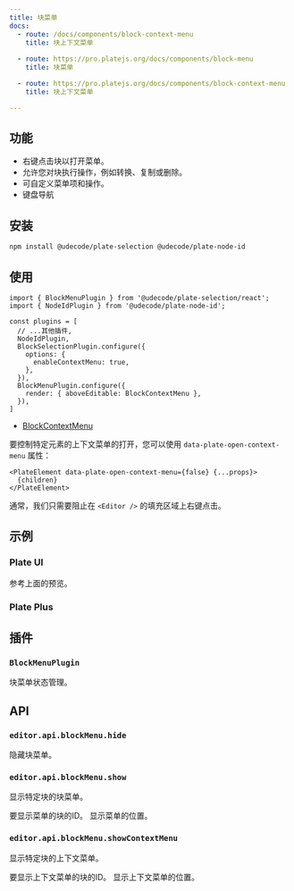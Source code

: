 ```yaml
---
title: 块菜单
docs:
  - route: /docs/components/block-context-menu
    title: 块上下文菜单
    
  - route: https://pro.platejs.org/docs/components/block-menu
    title: 块菜单

  - route: https://pro.platejs.org/docs/components/block-context-menu
    title: 块上下文菜单

---
```


<ComponentPreview name="block-menu-demo" />

<PackageInfo>

## 功能

- 右键点击块以打开菜单。
- 允许您对块执行操作，例如转换、复制或删除。
- 可自定义菜单项和操作。
- 键盘导航

</PackageInfo>

## 安装

```bash
npm install @udecode/plate-selection @udecode/plate-node-id
```

## 使用

```tsx
import { BlockMenuPlugin } from '@udecode/plate-selection/react';
import { NodeIdPlugin } from '@udecode/plate-node-id';
```

```tsx
const plugins = [
  // ...其他插件,
  NodeIdPlugin,
  BlockSelectionPlugin.configure({
    options: {
      enableContextMenu: true,
    },
  }),
  BlockMenuPlugin.configure({
    render: { aboveEditable: BlockContextMenu },
  }),
]
```

- [BlockContextMenu](/docs/components/block-context-menu)

要控制特定元素的上下文菜单的打开，您可以使用 `data-plate-open-context-menu` 属性：

```tsx
<PlateElement data-plate-open-context-menu={false} {...props}>
  {children}
</PlateElement>
```

通常，我们只需要阻止在 `<Editor />` 的填充区域上右键点击。

## 示例

### Plate UI

参考上面的预览。

### Plate Plus

<ComponentPreviewPro name="context-menu-pro" />

## 插件

### `BlockMenuPlugin`

块菜单状态管理。

## API

### `editor.api.blockMenu.hide`

隐藏块菜单。

### `editor.api.blockMenu.show`

显示特定块的块菜单。

<API name="show">
<APIParameters>
  <APIItem name="id" type="'context' | string">
    要显示菜单的块的ID。
  </APIItem>
  <APIItem name="position" type="{ x: number; y: number }" optional>
    显示菜单的位置。
  </APIItem>
</APIParameters>
</API>

### `editor.api.blockMenu.showContextMenu`

显示特定块的上下文菜单。

<API name="showContextMenu">
<APIParameters>
  <APIItem name="blockId" type="string">
    要显示上下文菜单的块的ID。
  </APIItem>
  <APIItem name="position" type="{ x: number; y: number }">
    显示上下文菜单的位置。
  </APIItem>
</APIParameters>
</API>